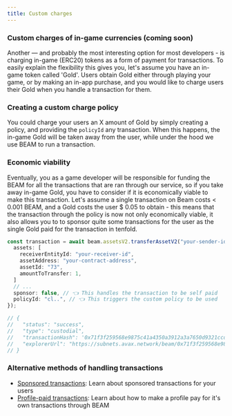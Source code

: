 ```yaml
---
title: Custom charges
---
```


### Custom charges of in-game currencies (coming soon)

Another — and probably the most interesting option for most developers - is charging in-game (ERC20) tokens as a form of payment for transactions. To easily explain the flexibility this gives you, let's assume you have an in-game token called 'Gold'. Users obtain Gold either through playing your game, or by making an in-app purchase, and you would like to charge users their Gold when you handle a transaction for them.

### Creating a custom charge policy

You could charge your users an X amount of Gold by simply creating a policy, and providing the `policyId` any transaction. When this happens, the in-game Gold will be taken away from the user, while under the hood we use BEAM to run a transaction.

### Economic viability

Eventually, you as a game developer will be responsible for funding the BEAM for all the transactions that are ran through our service, so if you take away in-game Gold, you have to consider if it is economically viable to make this transaction. Let's assume a single transaction on Beam costs < 0.001 BEAM, and a Gold costs the user $ 0.05 to obtain - this means that the transaction through the policy is now not only economically viable, it also allows you to to sponsor quite some transactions for the user as the single Gold paid for the transaction in tenfold.

```typescript
const transaction = await beam.assetsV2.transferAssetV2("your-sender-id", {
  assets: [
    receiverEntityId: "your-receiver-id",
    assetAddress: "your-contract-address",
    assetId: "73",
    amountToTransfer: 1,
  ]
  // ...
  sponsor: false, // 👈 This handles the transaction to be self paid
  policyId: "cl..", // 👈 This triggers the custom policy to be used
});

// {
//   "status": "success",
//   "type": "custodial",
//   "transactionHash": '0x71f3f259568e9875c41a4350a3912a3a7650d9321ccd1d57641241128b4e504f',
//   "explorerUrl": "https://subnets.avax.network/beam/0x71f3f259568e9875c41a4350a3912a3a7650d9321ccd1d57641241128b4e504f"
// }
```

### Alternative methods of handling transactions

- [Sponsored transactions](/service/transactions/sponsored-transactions): Learn about sponsored transactions for your users
- [Profile-paid transactions](/service/transactions/profile-paid-transactions): Learn about how to make a profile pay for it's own transactions through BEAM
